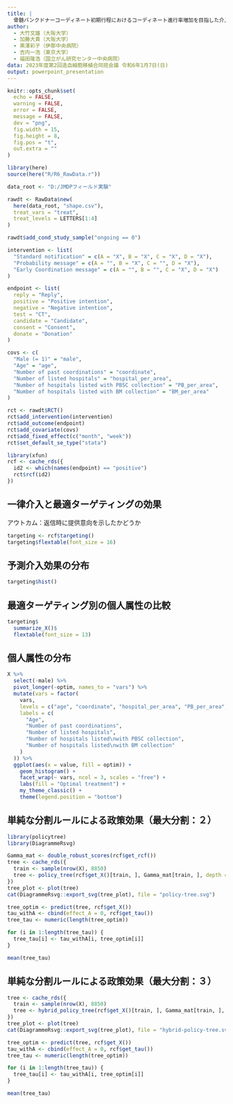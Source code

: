 ```yaml
---
title: |
  骨髄バンクドナーコーディネート初期行程におけるコーディネート進行率増加を目指した介入研究
author:
  - 大竹文雄（大阪大学）
  - 加藤大貴（大阪大学）
  - 黒澤彩子（伊那中央病院）
  - 吉内一浩（東京大学）
  - 福田隆浩（国立がん研究センター中央病院）
data: 2023年度第2回造血細胞移植合同班会議 令和6年1月7日(日)
output: powerpoint_presentation
---
```



```r
knitr::opts_chunk$set(
  echo = FALSE,
  warning = FALSE,
  error = FALSE,
  message = FALSE,
  dev = "png",
  fig.width = 15,
  fig.height = 8,
  fig.pos = "t",
  out.extra = ""
)
```

```r
library(here)
source(here("R/R6_RawData.r"))

data_root <- "D:/JMDPフィールド実験"
```

```r
rawdt <- RawData$new(
  here(data_root, "shape.csv"),
  treat_vars = "treat",
  treat_levels = LETTERS[1:4]
)

rawdt$add_cond_study_sample("ongoing == 0")
```

```r
intervention <- list(
  "Standard notification" = c(A = "X", B = "X", C = "X", D = "X"),
  "Probability message" = c(A = "", B = "X", C = "", D = "X"),
  "Early Coordination message" = c(A = "", B = "", C = "X", D = "X")
)

endpoint <- list(
  reply = "Reply",
  positive = "Positive intention",
  negative = "Negative intention",
  test = "CT",
  candidate = "Candidate",
  consent = "Consent",
  donate = "Donation"
)

covs <- c(
  "Male (= 1)" = "male",
  "Age" = "age",
  "Number of past coordinations" = "coordinate",
  "Number of listed hospitals" = "hospital_per_area",
  "Number of hospitals listed with PBSC collection" = "PB_per_area",
  "Number of hospitals listed with BM collection" = "BM_per_area"
)

rct <- rawdt$RCT()
rct$add_intervention(intervention)
rct$add_outcome(endpoint)
rct$add_covariate(covs)
rct$add_fixed_effect(c("month", "week"))
rct$set_default_se_type("stata")
```

```r
library(xfun)
rcf <- cache_rds({
  id2 <- which(names(endpoint) == "positive")
  rct$rcf(id2)
})
```

## 一律介入と最適ターゲティングの効果

アウトカム：返信時に提供意向を示したかどうか

```r
targeting <- rcf$targeting()
targeting$flextable(font_size = 16)
```

## 予測介入効果の分布

```r
targeting$hist()
```

## 最適ターゲティング別の個人属性の比較

```r
targeting$
  summarize_X()$
  flextable(font_size = 13)
```

## 個人属性の分布

```r
X %>%
  select(-male) %>%
  pivot_longer(-optim, names_to = "vars") %>%
  mutate(vars = factor(
    vars,
    levels = c("age", "coordinate", "hospital_per_area", "PB_per_area", "BM_per_area"),
    labels = c(
      "Age",
      "Number of past coordinations",
      "Number of listed hospitals",
      "Number of hospitals listed\nwith PBSC collection",
      "Number of hospitals listed\nwith BM collection"
    )
  )) %>%
  ggplot(aes(x = value, fill = optim)) +
    geom_histogram() +
    facet_wrap(~ vars, ncol = 3, scales = "free") +
    labs(fill = "Optimal treatment") +
    my_theme_classic() +
    theme(legend.position = "bottom")
```

## 単純な分割ルールによる政策効果（最大分割：２）

```r
library(policytree)
library(DiagrammeRsvg)

Gamma_mat <- double_robust_scores(rcf$get_rcf())
tree <- cache_rds({
  train <- sample(nrow(X), 8850)
  tree <- policy_tree(rcf$get_X()[train, ], Gamma_mat[train, ], depth = 2)
})
tree_plot <- plot(tree)
cat(DiagrammeRsvg::export_svg(tree_plot), file = "policy-tree.svg")
```

```r
tree_optim <- predict(tree, rcf$get_X())
tau_withA <- cbind(effect_A = 0, rcf$get_tau())
tree_tau <- numeric(length(tree_optim))

for (i in 1:length(tree_tau)) {
  tree_tau[i] <- tau_withA[i, tree_optim[i]]
}

mean(tree_tau)
```

## 単純な分割ルールによる政策効果（最大分割：３）

```r
tree <- cache_rds({
  train <- sample(nrow(X), 8850)
  tree <- hybrid_policy_tree(rcf$get_X()[train, ], Gamma_mat[train, ], depth = 3)
})
tree_plot <- plot(tree)
cat(DiagrammeRsvg::export_svg(tree_plot), file = "hybrid-policy-tree.svg")
```

```r
tree_optim <- predict(tree, rcf$get_X())
tau_withA <- cbind(effect_A = 0, rcf$get_tau())
tree_tau <- numeric(length(tree_optim))

for (i in 1:length(tree_tau)) {
  tree_tau[i] <- tau_withA[i, tree_optim[i]]
}

mean(tree_tau)
```